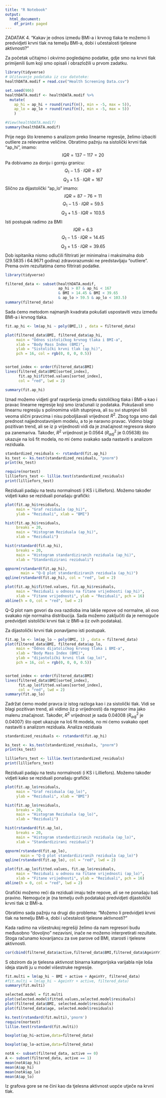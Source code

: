 ```yaml
---
title: "R Notebook"
output:
  html_document:
    df_print: paged
---
```


ZADATAK 4. 
"Kakav je odnos izmedu BMI-a i krvnog tlaka te možemo li predvidjeti krvni tlak na temelju BMI-a,
dobi i učestalosti tjelesne aktivnosti?"

Za početak učitajmo i okvirno pogledajmo podatke, gdje smo na krvni tlak primijenili šum koji smo opisali i obrazložili u prvom zadatku.

```r
library(tidyverse)
# Učitavanje podataka iz csv datoteke:
healthDATA.modif = read.csv("Health Screening Data.csv")

set.seed(906) 
healthDATA.modif <- healthDATA.modif %>%
  mutate(
    ap_hi = ap_hi + round(runif(n(), min = -5, max = 5)), 
    ap_lo = ap_lo + round(runif(n(), min = -5, max = 5))
    )

#View(healthDATA.modif)
summary(healthDATA.modif)


```

Prije nego što krenemo s analizom preko linearne regresije, želimo izbaciti outliere za relevantne veličine.
Obratimo pažnju na sistolički krvni tlak "ap_hi", imamo:
$$IQR = 137 - 117 = 20$$
Pa dobivamo za donju i gornju granicu:
$$Q_1 - 1.5\cdot IQR = 87$$
$$Q_3 + 1.5 \cdot IQR = 167$$
Slično za dijastolički "ap_lo" imamo:
$$IQR = 87 - 76 = 11$$
$$Q_1 - 1.5 \cdot IQR = 59.5$$
$$Q_3 + 1.5 \cdot IQR= 103.5$$
Isti postupak radimo za BMI:
$$IQR = 6.3$$
$$Q_1 - 1.5 \cdot IQR = 14.45$$
$$Q_3 + 1.5 \cdot IQR = 39.65$$
Dob ispitanika nismo odlučili filtrirati jer minimalna i maksimalna dob (29.5835 i 64.9671 godina) zdravorazumski ne predstavljaju "outliere".
Prema ovim rezultatima ćemo filtrirati podatke.
```r
library(tidyverse)

filtered_data <- subset(healthDATA.modif, 
                        ap_hi > 87 & ap_hi < 167
                        & BMI > 14.45 & BMI < 39.65
                        & ap_lo > 59.5 & ap_lo < 103.5)
summary(filtered_data)


```

Sada ćemo metodom najmanjih kvadrata pokušati uspostaviti vezu između BMI-a i krvnog tlaka.
```r
fit.ap_hi <- lm(ap_hi ~ poly(BMI,1) , data = filtered_data)

plot(filtered_data$BMI, filtered_data$ap_hi, 
     main = "Odnos sistoličkog krvnog tlaka i BMI-a",
     xlab = "Body Mass Index (BMI)", 
     ylab = "Sistolički krvni tlak (ap_hi)",
     pch = 16, col = rgb(0, 0, 0, 0.5)) 


sorted_index <- order(filtered_data$BMI) 
lines(filtered_data$BMI[sorted_index], 
      fit.ap_hi$fitted.values[sorted_index], 
      col = "red", lwd = 2) 

summary(fit.ap_hi)
```
Iznad možemo vidjeti graf raspršenja između sistoličkog tlaka i BMI-a kao i pravac linearne regresije koji smo izračunali iz podataka. Pokušavali smo linearnu regresiju s polinomima viših stupnjeva, ali su svi stupnjevi bili veoma slični pravcima i nisu poboljšavali vrijednost $R^2$. Zbog toga smo dali prednost najjednostavnijem modelu, a to je naravno pravac. 
Vidimo blagi pozitivan trend, ali se iz p vrijednosti vidi da je značajnost regresora skoro pa zanemariva. Također, $R^2$ vrijednost je 0.0564 ($R^2_{adj}$ je  0.05638) što ukazuje na loš fit modela, no mi ćemo svakako sada nastaviti s analizom reziduala.

```r
standardized_residuals <- rstandard(fit.ap_hi)
ks_test <- ks.test(standardized_residuals, "pnorm")
print(ks_test)

require(nortest)
lilliefors_test <- lillie.test(standardized_residuals)
print(lilliefors_test)
```

Reziduali padaju na testu normalnosti (i KS i Lilliefors). Možemo također vidjeti kako se reziduali ponašaju grafički:
```r
plot(fit.ap_hi$residuals,
     main = "Graf reziduala (ap_hi)", 
     ylab = "Reziduali", xlab = "BMI")

hist(fit.ap_hi$residuals, 
     breaks = 20, 
     main = "Histogram Reziduala (ap_hi)", 
     xlab = "Reziduali")

hist(rstandard(fit.ap_hi), 
     breaks = 20, 
     main = "Histogram standardiziranih reziduala (ap_hi)", 
     xlab = "Standardizirani reziduali")

qqnorm(rstandard(fit.ap_hi), 
       main = "Q-Q plot standardiziranih reziduala (ap_hi)")
qqline(rstandard(fit.ap_hi), col = "red", lwd = 2)

plot(fit.ap_hi$fitted.values, fit.ap_hi$residuals, 
     main = "Reziduali u odnosu na fitane vrijednosti (ap_hi)", 
     xlab = "Fitane vrijednosti", ylab = "Reziduali", pch = 16)
abline(h = 0, col = "red", lwd = 2)

```

Q-Q plot nam govori da ova razdioba ima lakše repove od normalne, ali ovo svakako nije normalna distribucija.
Sada možemo zaključiti da je nemoguće predvidjeti sistolički krvni tlak iz BMI-a (iz ovih podataka).


Za dijastolički krvni tlak ponavljamo isti postupak.
```r
fit.ap_lo <- lm(ap_lo ~ poly(BMI, 1) , data = filtered_data)
plot(filtered_data$BMI, filtered_data$ap_lo, 
     main = "Odnos dijatoličkog krvnog tlaka i BMI-a",
     xlab = "Body Mass Index (BMI)", 
     ylab = "dijastolički krvni tlak (ap_lo)",
     pch = 16, col = rgb(0, 0, 0, 0.5)) 


sorted_index <- order(filtered_data$BMI) 
lines(filtered_data$BMI[sorted_index], 
      fit.ap_lo$fitted.values[sorted_index], 
      col = "red", lwd = 2) 
summary(fit.ap_lo)
```

 Zadržat ćemo model pravca iz istog razloga kao i za sistolički tlak. Vidi se blagi pozitivan trend, ali vidimo (iz p vrijednosti) da regresor ima jako malenu značajnost. Također, $R^2$ vrijednost je sada 0.04008 ($R^2_{adj}$ je  0.04007) što opet ukazuje na loš fit modela, no mi ćemo svakako opet nastaviti s analizom reziduala.
Analiza reziduala
```r
standardized_residuals <- rstandard(fit.ap_hi)

ks_test <- ks.test(standardized_residuals, "pnorm")
print(ks_test)

lilliefors_test <- lillie.test(standardized_residuals)
print(lilliefors_test)
```

Reziduali padaju na testu normalnosti (i KS i Lilliefors). Možemo također vidjeti kako se reziduali ponašaju grafički:

```r
plot(fit.ap_lo$residuals,
     main = "Graf reziduala (ap_lo)", 
     ylab = "Reziduali", xlab = "BMI")

hist(fit.ap_lo$residuals, 
     breaks = 20, 
     main = "Histogram Reziduala (ap_lo)", 
     xlab = "Reziduali")

hist(rstandard(fit.ap_lo), 
     breaks = 20, 
     main = "Histogram standardiziranih reziduala (ap_lo)", 
     xlab = "Standardizirani reziduali")

qqnorm(rstandard(fit.ap_lo), 
       main = "Q-Q plot standardiziranih reziduala (ap_lo)")
qqline(rstandard(fit.ap_lo), col = "red", lwd = 2)

plot(fit.ap_lo$fitted.values, fit.ap_lo$residuals, 
     main = "Reziduali u odnosu na fitane vrijednosti (ap_lo)", 
     xlab = "Fitane vrijednosti", ylab = "Reziduali", pch = 16)
abline(h = 0, col = "red", lwd = 2)

```
Grafički možemo reći da reziduali imaju teže repove, ali se ne ponašaju baš pravino.
Nemoguće je (na temelju ovih podataka) predvidjeti dijastolički krvni tlak iz BMI-a.






Obratimo sada pažnju na drugi dio problema: "Možemo li predvidjeti krvni tlak na temelju BMI-a, dobi i učestalosti tjelesne aktivnosti?"

Kada radimo na višestrukoj regrešiji želimo da nam regresori budu međusobno "dovoljno" nezavisni, inače ne možemo interpretirati rezultate. Stoga računamo kovarijancu za sve parove od BMI, starosti i tjelesne aktivnosti.

```r
cor(cbind(filtered_data$active,filtered_data$BMI,filtered_data$AgeinYr))
```


S obzirom da je tjelesna aktivnost binarna kategorijska varijabla nije loša ideja staviti ju u model višestruke regresije.

```r
fit.multi = lm(ap_hi ~ BMI + active + AgeinYr, filtered_data)
#fit.multi = lm(ap_hi ~ AgeinYr + active, filtered_data)
summary(fit.multi)
```

```r
selected.model = fit.multi
plot(selected.model$fitted.values,selected.model$residuals)
plot(filtered_data$BMI, selected.model$residuals)
plot(filtered_data$age, selected.model$residuals)
```
```r
ks.test(rstandard(fit.multi),'pnorm')
require(nortest)
lillie.test(rstandard(fit.multi))
```
```r
boxplot(ap_hi~active,data=filtered_data)

boxplot(ap_lo~active,data=filtered_data)

notA <- subset(filtered_data, active == 0)
A <- subset(filtered_data, active == 1)
mean(notA$ap_hi)
mean(A$ap_hi)
mean(notA$ap_lo)
mean(A$ap_lo)
```

Iz grafova gore se ne čini kao da tjelesna aktivnost uopće utječe na krvni tlak.
